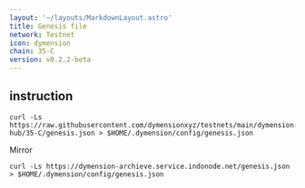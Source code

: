 ```yaml
---
layout: '~/layouts/MarkdownLayout.astro'
title: Genesis file
network: Testnet
icon: dymension
chain: 35-C
version: v0.2.2-beta
---
```

## instruction

```
curl -Ls https://raw.githubusercontent.com/dymensionxyz/testnets/main/dymension-hub/35-C/genesis.json > $HOME/.dymension/config/genesis.json
```

Mirror 
```
curl -Ls https://dymension-archieve.service.indonode.net/genesis.json > $HOME/.dymension/config/genesis.json
```